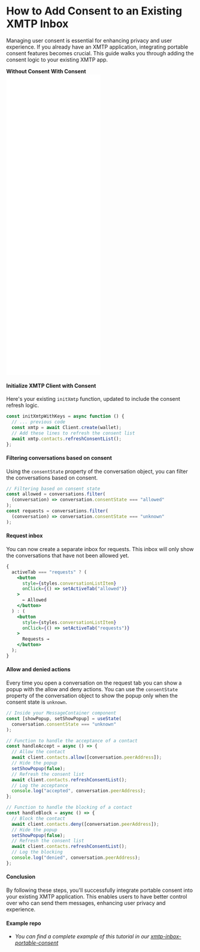 
# How to Add Consent to an Existing XMTP Inbox

Managing user consent is essential for enhancing privacy and user experience. If you already have an XMTP application, integrating portable consent features becomes crucial. This guide walks you through adding the consent logic to your existing XMTP app.

<div
  style={{
    display: "flex",
    justifyContent: "space-evenly",
    textAlign: "center",
    marginTop: "20px",
  }}
>
  <b style={{ width: "50%" }}>Without Consent</b>
  <b style={{ width: "50%" }}>With Consent</b>
</div>

<div className="widget-container" style={{ padding: "0px", height: "400px" }}>

<iframe src='/Frames/FloatingInbox' width='50%' height='400px' frameBorder='0' scrolling='no' allowFullScreen></iframe>
<iframe src='/Frames/RequestInbox' width='50%' height='400px' frameBorder='0' scrolling='no' allowFullScreen></iframe>
</div>

#### Initialize XMTP Client with Consent

Here's your existing `initXmtp` function, updated to include the consent refresh logic.

```jsx
const initXmtpWithKeys = async function () {
  // ... previous code
  const xmtp = await Client.create(wallet);
  // Add these lines to refresh the consent list
  await xmtp.contacts.refreshConsentList();
};
```

#### Filtering conversations based on consent

Using the `consentState` property of the conversation object, you can filter the conversations based on consent.

```jsx
// Filtering based on consent state
const allowed = conversations.filter(
  (conversation) => conversation.consentState === "allowed"
);
const requests = conversations.filter(
  (conversation) => conversation.consentState === "unknown"
);
```

#### Request inbox

You can now create a separate inbox for requests. This inbox will only show the conversations that have not been allowed yet.

```jsx
{
  activeTab === "requests" ? (
    <button
      style={styles.conversationListItem}
      onClick={() => setActiveTab("allowed")}
    >
      ← Allowed
    </button>
  ) : (
    <button
      style={styles.conversationListItem}
      onClick={() => setActiveTab("requests")}
    >
      Requests →
    </button>
  );
}
```

#### Allow and denied actions

Every time you open a conversation on the request tab you can show a popup with the allow and deny actions. You can use the `consentState` property of the conversation object to show the popup only when the consent state is `unknown`.

```jsx
// Inside your MessageContainer component
const [showPopup, setShowPopup] = useState(
  conversation.consentState === "unknown"
);

// Function to handle the acceptance of a contact
const handleAccept = async () => {
  // Allow the contact
  await client.contacts.allow([conversation.peerAddress]);
  // Hide the popup
  setShowPopup(false);
  // Refresh the consent list
  await client.contacts.refreshConsentList();
  // Log the acceptance
  console.log("accepted", conversation.peerAddress);
};

// Function to handle the blocking of a contact
const handleBlock = async () => {
  // Block the contact
  await client.contacts.deny([conversation.peerAddress]);
  // Hide the popup
  setShowPopup(false);
  // Refresh the consent list
  await client.contacts.refreshConsentList();
  // Log the blocking
  console.log("denied", conversation.peerAddress);
};
```

#### Conclusion

By following these steps, you'll successfully integrate portable consent into your existing XMTP application. This enables users to have better control over who can send them messages, enhancing user privacy and experience.

#### Example repo

- _You can find a complete example of this tutorial in our [xmtp-inbox-portable-consent](https://github.com/fabriguespe/xmtp-inbox-portable-consent)_
